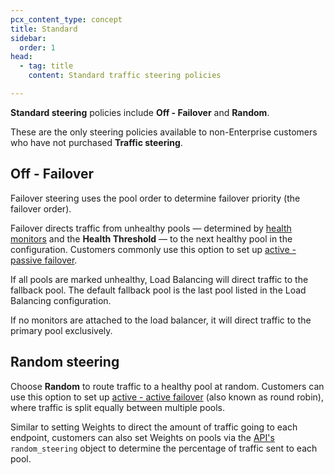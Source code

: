 ```yaml
---
pcx_content_type: concept
title: Standard
sidebar:
  order: 1
head:
  - tag: title
    content: Standard traffic steering policies

---
```


**Standard steering** policies include **Off - Failover** and **Random**.

These are the only steering policies available to non-Enterprise customers who have not purchased **Traffic steering**.

## Off - Failover

Failover steering uses the pool order to determine failover priority (the failover order).

Failover directs traffic from unhealthy pools — determined by [health monitors](/load-balancing/monitors/) and the **Health Threshold** — to the next healthy pool in the configuration. Customers commonly use this option to set up [active - passive failover](/load-balancing/load-balancers/common-configurations/#active---passive-failover).

If all pools are marked unhealthy, Load Balancing will direct traffic to the fallback pool. The default fallback pool is the last pool listed in the Load Balancing configuration.

If no monitors are attached to the load balancer, it will direct traffic to the primary pool exclusively.

## Random steering

Choose **Random** to route traffic to a healthy pool at random. Customers can use this option to set up [active - active failover](/load-balancing/load-balancers/common-configurations/#active---active-failover) (also known as round robin), where traffic is split equally between multiple pools.

Similar to setting Weights to direct the amount of traffic going to each endpoint, customers can also set Weights on pools via the [API's](/api/resources/load_balancers/methods/create/) `random_steering` object to determine the percentage of traffic sent to each pool.
